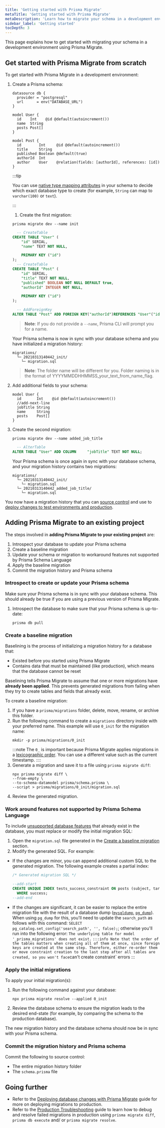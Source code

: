 ```yaml
---
title: 'Getting started with Prisma Migrate'
metaTitle: 'Getting started with Prisma Migrate'
metaDescription: 'Learn how to migrate your schema in a development environment using Prisma Migrate.'
sidebar_label: 'Getting started'
tocDepth: 3
---
```


This page explains how to get started with migrating your schema in a development environment using Prisma Migrate.

## Get started with Prisma Migrate from scratch

To get started with Prisma Migrate in a development environment:

1.  Create a Prisma schema:

    ```prisma file=schema.prisma showLineNumbers
    datasource db {
      provider = "postgresql"
      url      = env("DATABASE_URL")
    }
    
    model User {
      id    Int    @id @default(autoincrement())
      name  String
      posts Post[]
    }
    
    model Post {
      id        Int     @id @default(autoincrement())
      title     String
      published Boolean @default(true)
      authorId  Int
      author    User    @relation(fields: [authorId], references: [id])
    }
    ```

    :::tip

    You can use [native type mapping attributes](/orm/prisma-migrate/workflows/native-database-types) in your schema to decide which exact database type to create (for example, `String` can map to `varchar(100)` or `text`).

    :::

    

    1.  Create the first migration:

    <CodeWithResult showText="Show migration SQL" hideText="Hide migration SQL">

    <cmd>

    ```terminal
    prisma migrate dev --name init
    ```

    </cmd>

    <cmdResult>

    ```sql no-copy
      -- CreateTable
    CREATE TABLE "User" (
        "id" SERIAL,
        "name" TEXT NOT NULL,

        PRIMARY KEY ("id")
    );
      -- CreateTable
    CREATE TABLE "Post" (
        "id" SERIAL,
        "title" TEXT NOT NULL,
        "published" BOOLEAN NOT NULL DEFAULT true,
        "authorId" INTEGER NOT NULL,

        PRIMARY KEY ("id")
    );

      -- AddForeignKey
    ALTER TABLE "Post" ADD FOREIGN KEY("authorId")REFERENCES "User"("id") ON DELETE CASCADE ON UPDATE CASCADE;
    ```

    </cmdResult>

    > **Note**: If you do not provide a `--name`, Prisma CLI will prompt you for a name.

    </CodeWithResult>

    Your Prisma schema is now in sync with your database schema and you have initialized a migration history:

    ```
    migrations/
      └─ 20210313140442_init/
        └─ migration.sql
    ```
    > **Note**: The folder name will be different for you. Folder naming is in the format of YYYYMMDDHHMMSS_your_text_from_name_flag.

1.  Add additional fields to your schema:

    ```prisma highlight=3;add
    model User {
      id       Int    @id @default(autoincrement())
      //add-next-line
      jobTitle String
      name     String
      posts    Post[]
    }
    ```

1.  Create the second migration:

    <CodeWithResult showText="Show migration SQL" hideText="Hide migration SQL">

    <cmd>

    ```terminal
    prisma migrate dev --name added_job_title
    ```

    </cmd>

    <cmdResult>

    ```sql no-copy
      -- AlterTable
    ALTER TABLE "User" ADD COLUMN     "jobTitle" TEXT NOT NULL;
    ```

    </cmdResult>

    </CodeWithResult>

    Your Prisma schema is once again in sync with your database schema, and your migration history contains two migrations:

    ```
    migrations/
      └─ 20210313140442_init/
        └─ migration.sql
      └─ 20210313140442_added_job_title/
        └─ migration.sql
    ```



You now have a migration history that you can [source control](/orm/prisma-migrate/understanding-prisma-migrate/migration-histories#committing-the-migration-history-to-source-control) and use to [deploy changes to test environments and production](/orm/prisma-migrate/workflows/development-and-production#production-and-testing-environments).

## Adding Prisma Migrate to an existing project

The steps involved in **adding Prisma Migrate to your existing project** are:

1. Introspect your database to update your Prisma schema
1. Create a baseline migration
1. Update your schema or migration to workaround features not supported by Prisma Schema Language
1. Apply the baseline migration
1. Commit the migration history and Prisma schema

### Introspect to create or update your Prisma schema

Make sure your Prisma schema is in sync with your database schema. This should already be true if you are using a previous version of Prisma Migrate.

1. Introspect the database to make sure that your Prisma schema is up-to-date:
   ```terminal
   prisma db pull
   ```

### Create a baseline migration

Baselining is the process of initializing a migration history for a database that:

- Existed before you started using Prisma Migrate
- Contains data that must be maintained (like production), which means that the database cannot be reset

Baselining tells Prisma Migrate to assume that one or more migrations have **already been applied**. This prevents generated migrations from failing when they try to create tables and fields that already exist.

To create a baseline migration:

1. If you have a `prisma/migrations` folder, delete, move, rename, or archive this folder.
1. Run the following command to create a `migrations` directory inside with your preferred name. This example will use `0_init` for the migration name:
    ```terminal
    mkdir -p prisma/migrations/0_init
    ```
    :::note
    The `0_` is important because Prisma Migrate applies migrations in a [lexicographic order](https://en.wikipedia.org/wiki/Lexicographic_order). You can use a different value such as the current timestamp.
    ::::
1. Generate a migration and save it to a file using `prisma migrate diff`:
    ```terminal no-lines
    npx prisma migrate diff \
    --from-empty \
    --to-schema-datamodel prisma/schema.prisma \
    --script > prisma/migrations/0_init/migration.sql
    ```
1. Review the generated migration.

### Work around features not supported by Prisma Schema Language

To include [unsupported database features](/orm/prisma-migrate/workflows/unsupported-database-features) that already exist in the database, you must replace or modify the initial migration SQL:

1. Open the `migration.sql` file generated in the [Create a baseline migration](#create-a-baseline-migration) section.
1. Modify the generated SQL. For example:
  - If the changes are minor, you can append additional custom SQL to the generated migration. The following example creates a partial index:
    ```sql
    /* Generated migration SQL */

    --add-start
    CREATE UNIQUE INDEX tests_success_constraint ON posts (subject, target)
      WHERE success;
    --add-end
    ```
  - If the changes are significant, it can be easier to replace the entire migration file with the result of a database dump ([`mysqldump`](https://dev.mysql.com/doc/refman/8.0/en/mysqldump.html), [`pg_dump`](https://www.postgresql.org/docs/12/app-pgdump.html)). When using `pg_dump` for this, you'll need to update the `search_path` as follows with this command: `SELECT pg_catalog.set_config('search_path', '', false);`; otherwise you'll run into the following error: `The underlying table for model '_prisma_migrations' does not exist.`
`
    :::info
    Note that the order of the tables matters when creating all of them at once, since foreign keys are created at the same step. Therefore, either re-order them or move constraint creation to the last step after all tables are created, so you won't face `can't create constraint` errors
    :::

### Apply the initial migrations

To apply your initial migration(s):

1. Run the following command against your database:

   ```terminal
   npx prisma migrate resolve --applied 0_init
   ```

1. Review the database schema to ensure the migration leads to the desired end-state (for example, by comparing the schema to the production database).

The new migration history and the database schema should now be in sync with your Prisma schema.

### Commit the migration history and Prisma schema

Commit the following to source control:

- The entire migration history folder
- The `schema.prisma` file

## Going further

- Refer to the [Deploying database changes with Prisma Migrate](/orm/prisma-client/deployment/deploy-database-changes-with-prisma-migrate) guide for more on deploying migrations to production.
- Refer to the [Production Troubleshooting](/orm/prisma-migrate/workflows/patching-and-hotfixing#fixing-failed-migrations-with-migrate-diff-and-db-execute) guide to learn how to debug and resolve failed migrations in production using `prisma migrate diff`, `prisma db execute` and/ or `prisma migrate resolve`.
